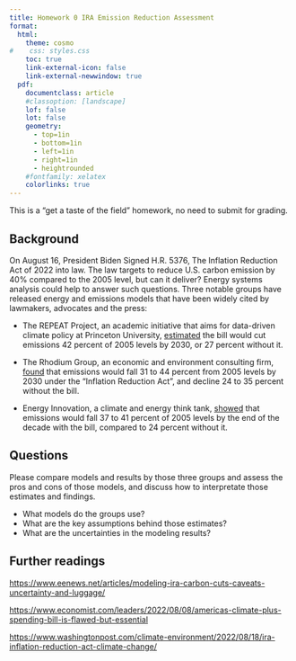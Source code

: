 ```yaml
---
title: Homework 0 IRA Emission Reduction Assessment
format: 
  html: 
    theme: cosmo
#    css: styles.css
    toc: true
    link-external-icon: false
    link-external-newwindow: true
  pdf: 
    documentclass: article
    #classoption: [landscape]
    lof: false
    lot: false
    geometry:
      - top=1in
      - bottom=1in
      - left=1in
      - right=1in
      - heightrounded
    #fontfamily: xelatex
    colorlinks: true
---
```

This is a "get a taste of the field" homework, no need to submit for grading. 

## Background

On August 16, President Biden Signed H.R. 5376, The Inflation Reduction Act of 2022 into law. The law targets to reduce U.S. carbon emission by 40% compared to the 2005 level, but can it deliver? Energy systems analysis could help to answer such questions. Three notable groups have released energy and emissions models that have been widely cited by lawmakers, advocates and the press:

- The REPEAT Project, an academic initiative that aims for data-driven climate policy at Princeton University, [estimated](https://repeatproject.org/) the bill would cut emissions 42 percent of 2005 levels by 2030, or 27 percent without it.

- The Rhodium Group, an economic and environment consulting firm, [found](https://rhg.com/research/climate-clean-energy-inflation-reduction-act/) that emissions would fall 31 to 44 percent from 2005 levels by 2030 under the “Inflation Reduction Act”, and decline 24 to 35 percent without the bill. 

- Energy Innovation, a climate and energy think tank, [showed](https://energyinnovation.org/wp-content/uploads/2022/08/Modeling-the-Inflation-Reduction-Act-with-the-US-Energy-Policy-Simulator_August.pdf) that emissions would fall 37 to 41 percent of 2005 levels by the end of the decade with the bill, compared to 24 percent without it. 

## Questions

Please compare models and results by those three groups and assess the pros and cons of those models, and discuss how to interpretate those estimates and findings.

- What models do the groups use?
- What are the key assumptions behind those estimates?
- What are the uncertainties in the modeling results?

## Further readings

<https://www.eenews.net/articles/modeling-ira-carbon-cuts-caveats-uncertainty-and-luggage/>

<https://www.economist.com/leaders/2022/08/08/americas-climate-plus-spending-bill-is-flawed-but-essential>

<https://www.washingtonpost.com/climate-environment/2022/08/18/ira-inflation-reduction-act-climate-change/>

